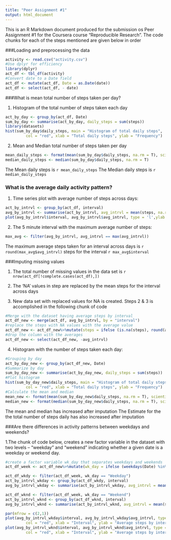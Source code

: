 ```yaml
---
title: "Peer Assignment #1"
output: html_document
---
```

This is an R Markdown document produced for the submission os Peer Assignment #1 for the Coursera course "Reproducible Research". The code chunks for each of the steps mentioned are given below in order


###Loading and preprocessing the data
 
```r
activity <- read.csv("activity.csv")
#Use dplyr for efficiency
library(dplyr)
act_df <- tbl_df(activity)
#Convert date to a Date field
act_df <- mutate(act_df, Date = as.Date(date))
act_df <- select(act_df, - date)
```

###What is mean total number of steps taken per day?

1. Histogram of the total number of steps taken each day

```r
act_by_day <- group_by(act_df, Date)
sum_by_day <- summarise(act_by_day, daily_steps = sum(steps))
library(datasets)
hist(sum_by_day$daily_steps, main = "Histogram of total daily steps",
         col = "red", xlab = "Total daily steps", ylab = "Frequency")
```
 
2. Mean and Median total number of steps taken per day 
```r
mean_daily_steps <- format(mean(sum_by_day$daily_steps, na.rm = T), scientific = F)
median_daily_steps <- median(sum_by_day$daily_steps, na.rm = T)
```

The Mean daily steps is `r mean_daily_steps`
The Median daily steps is `r median_daily_steps`

### What is the average daily activity pattern?
1. Time series plot with average number of steps across days:
```r
act_by_intrvl <- group_by(act_df, interval)
avg_by_intrvl <- summarise(act_by_intrvl, avg_intrvl = mean(steps, na.rm = T))
plot(avg_by_intrvl$interval, avg_by_intrvl$avg_intrvl, type = 'l',ylab = "Average steps by interval", xlab = "Intervals", main = "Time series plot of average steps by interval across days")
```
2. The 5 minute interval with the maximum average number of steps:
```r
max_avg <- filter(avg_by_intrvl, avg_intrvl == max(avg_intrvl))
```
The maximum average steps taken for an interval across days is `r round(max_avg$avg_intrvl)` steps for the interval `r max_avg$interval`

###Imputing missing values

1. The total number of missing values in the data set is `r nrow(act_df[!complete.cases(act_df),])`

2. The 'NA' values in step are replaced by the mean steps for the interval across days
3. New data set with replaced values for NA is created. Steps 2 & 3 is accomplished in the following 
   chunk of code
```r
#Merge with the dataset having average steps by interval
act_df_new <- merge(act_df, avg_by_intrvl, by = "interval")
#replace the steps with NA values with the average value
act_df_new <- act_df_new%>%mutate(steps = ifelse (is.na(steps), round(avg_intrvl), steps))
#drop the column with the averages
act_df_new <- select(act_df_new, -avg_intrvl)
```

4. Histogram with the number of steps taken each day:
```r
#Grouping by day
act_by_day_new <- group_by(act_df_new, Date)
#Summarize by day 
sum_by_day_new <- summarise(act_by_day_new, daily_steps = sum(steps))
#Plot histogram
hist(sum_by_day_new$daily_steps, main = "Histogram of total daily steps after imputation",
         col = "red", xlab = "Total daily steps", ylab = "Frequency")
#Calculate the mean and median
mean_new <- format(mean(sum_by_day_new$daily_steps, na.rm = T), scientific = F)
median_new <- format(median(sum_by_day_new$daily_steps, na.rm = T), scientific = F)
```

The mean and median has increased after imputation
The Estimate for the the total number of steps daily has also increased after imputation

###Are there differences in activity patterns between weekdays and weekends?

1.The chunk of code below, creates a new factor variable in the dataset with two levels – “weekday” and “weekend” indicating whether a given date is a weekday or weekend day.

```r
#create a factor variable wk_day that separates weekdays and weekends
act_df_week <- act_df_new%>%mutate(wk_day = ifelse (weekdays(Date) %in% c("Sunday", "Saturday"), "Weekend", "Weekday"))
```
 
 
```r
act_df_wkdy <- filter(act_df_week, wk_day == "Weekday")
act_by_intrvl_wkday <- group_by(act_df_wkdy, interval)
avg_by_intrvl_wkday <- summarise(act_by_intrvl_wkday, avg_intrvl = mean(steps, na.rm = T))

act_df_wknd <- filter(act_df_week, wk_day == "Weekend")
act_by_intrvl_wknd <- group_by(act_df_wknd, interval)
avg_by_intrvl_wknd <- summarise(act_by_intrvl_wknd, avg_intrvl = mean(steps, na.rm = T))

par(mfrow = c(2,1))
plot(avg_by_intrvl_wkday$interval, avg_by_intrvl_wkday$avg_intrvl, type = 'l',main = "Time series plot of average steps by interval across week days",
         col = "red", xlab = "Interval", ylab = "Average steps by interval")
plot(avg_by_intrvl_wknd$interval, avg_by_intrvl_wknd$avg_intrvl, type = 'l', main = "Time series plot of average steps by interval across weekends",
         col = "red", xlab = "Interval", ylab = "Average steps by interval")
```









